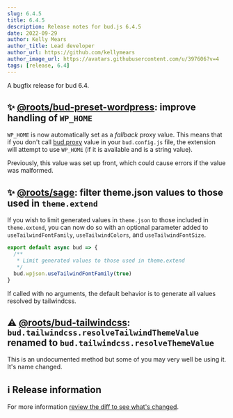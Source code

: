 ```yaml
---
slug: 6.4.5
title: 6.4.5
description: Release notes for bud.js 6.4.5
date: 2022-09-29
author: Kelly Mears
author_title: Lead developer
author_url: https://github.com/kellymears
author_image_url: https://avatars.githubusercontent.com/u/397606?v=4
tags: [release, 6.4]
---
```


A bugfix release for bud 6.4.

<!--truncate-->

## ✨ [@roots/bud-preset-wordpress](https://bud.js.org/extensions/bud-preset-wordpress): improve handling of `WP_HOME`

`WP_HOME` is now automatically set as a _fallback_ proxy value. This means that if you don't call [bud.proxy](https://bud.js.org/docs/bud.proxy) value in your `bud.config.js` file, the extension will attempt to use `WP_HOME` (if it is available and is a string value).

Previously, this value was set up front, which could cause errors if the value was malformed.

## ✨ [@roots/sage](https://bud.js.org/extensions/sage): filter theme.json values to those used in `theme.extend`

If you wish to limit generated values in `theme.json` to those included in `theme.extend`, you can now do so with an optional parameter added to `useTailwindFontFamily`, `useTailwindColors`, and `useTailwindFontSize`.

```js
export default async bud => {
  /**
   * Limit generated values to those used in theme.extend
   */
  bud.wpjson.useTailwindFontFamily(true)
}
```

If called with no arguments, the default behavior is to generate all values resolved by tailwindcss.

## ⚠️ [@roots/bud-tailwindcss](https://bud.js.org/extensions/bud-tailwindcss): `bud.tailwindcss.resolveTailwindThemeValue` renamed to `bud.tailwindcss.resolveThemeValue`

This is an undocumented method but some of you may very well be using it. It's name changed.

## ℹ️ Release information

For more information [review the diff to see what's changed](https://github.com/roots/bud/compare/v6.4.4...v6.4.5).
